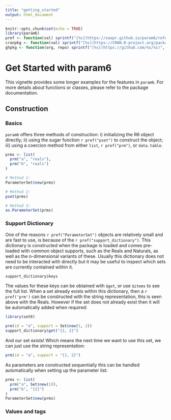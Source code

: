 ```yaml
---
title: "getting_started"
output: html_document
---
```


```r
knitr::opts_chunk$set(echo = TRUE)
library(param6)
pref <- function(val) sprintf("[%s](https://xoopr.github.io/param6/reference/%s.html)", val, val)
cranpkg <- function(val) sprintf("[%s](https://CRAN.R-project.org/package=%s)", val, val)
ghpkg <- function(org, repo) sprintf("[%s](https://github.com/%s/%s)", repo, org, repo)
```

# Get Started with param6

This vignette provides some longer examples for the features in `param6`.
For more details about functions or classes, please refer to the package documentation.

## Construction

### Basics

`param6` offers three methods of construction: i) initializing the R6 object directly; ii) using the sugar function `r pref("pset")` to construct the object; iii) using a coercion method from either `list`, `r pref("prm")`, or `data.table`.

```r
prms <- list(
  prm("a", "reals"),
  prm("b", "reals")
)

# Method 1:
ParameterSet$new(prms)

# Method 2:
pset(prms)

# Method 3:
as.ParameterSet(prms)
```

### Support Dictionary

One of the reasons `r pref("ParameterSet")` objects are relatively small and are fast to use, is because of the `r pref("support_dictionary")`. This dictionary is constructed when the package is loaded and comes pre-loaded with common object supports, such as the Reals and Naturals, as well as the n-dimensional variants of these. Usually this dictionary does not need to be interacted with directly but it may be useful to inspect which sets are currently contained within it.

```r
support_dictionary$keys
```
The values for these keys can be obtained with `$get`, or use `$items` to see the full list. When a set already exists within this dictionary, then a `r pref('prm')` can be constructed with the string representation, this is seen above with the Reals. However if the set does not already exist then it will be automatically added when required:
```r
library(set6)

prm(id = "a", support = Set$new(1, 2))
support_dictionary$get("{1, 2}")
```
And our set exists! Which means the next time we want to use this set, we can just use the string representation:
```r
prm(id = "a", support = "{1, 2}")
```
As parameters are constructed sequentially this can be handled automatically when setting up the parameter list:
```r
prms <- list(
  prm("a", Set$new(1)),
  prm("b", "{1}")
)
ParameterSet$new(prms)
```

### Values and tags
